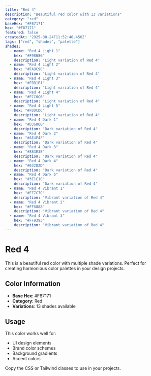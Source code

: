 ```yaml
---
title: "Red 4"
description: "Beautiful red color with 13 variations"
category: "red"
baseHex: "#F87171"
hex: "#F87171"
featured: false
createdAt: "2025-08-24T11:52:40.450Z"
tags: ["red", "shades", "palette"]
shades:
  - name: "Red 4 Light 1"
    hex: "#F98686"
    description: "Light variation of Red 4"
  - name: "Red 4 Light 2"
    hex: "#FA9C9C"
    description: "Light variation of Red 4"
  - name: "Red 4 Light 3"
    hex: "#FBB1B1"
    description: "Light variation of Red 4"
  - name: "Red 4 Light 4"
    hex: "#FCC6C6"
    description: "Light variation of Red 4"
  - name: "Red 4 Light 5"
    hex: "#FDDCDC"
    description: "Light variation of Red 4"
  - name: "Red 4 Dark 1"
    hex: "#D36060"
    description: "Dark variation of Red 4"
  - name: "Red 4 Dark 2"
    hex: "#AE4F4F"
    description: "Dark variation of Red 4"
  - name: "Red 4 Dark 3"
    hex: "#883E3E"
    description: "Dark variation of Red 4"
  - name: "Red 4 Dark 4"
    hex: "#632D2D"
    description: "Dark variation of Red 4"
  - name: "Red 4 Dark 5"
    hex: "#3E1C1C"
    description: "Dark variation of Red 4"
  - name: "Red 4 Vibrant 1"
    hex: "#FF7C7C"
    description: "Vibrant variation of Red 4"
  - name: "Red 4 Vibrant 2"
    hex: "#FF8888"
    description: "Vibrant variation of Red 4"
  - name: "Red 4 Vibrant 3"
    hex: "#FF9393"
    description: "Vibrant variation of Red 4"
---
```


# Red 4

This is a beautiful red color with multiple shade variations. Perfect for creating harmonious color palettes in your design projects.

## Color Information

- **Base Hex**: #F87171
- **Category**: Red
- **Variations**: 13 shades available

## Usage

This color works well for:
- UI design elements
- Brand color schemes  
- Background gradients
- Accent colors

Copy the CSS or Tailwind classes to use in your projects.

